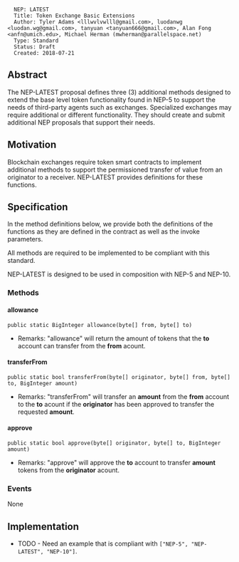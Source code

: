 <pre>
  NEP: LATEST
  Title: Token Exchange Basic Extensions
  Author: Tyler Adams <lllwvlvwlll@gmail.com>, luodanwg <luodan.wg@gmail.com>, tanyuan <tanyuan666@gmail.com>, Alan Fong <anfn@umich.edu>, Michael Herman (mwherman@parallelspace.net)
  Type: Standard
  Status: Draft
  Created: 2018-07-21
</pre>

==Abstract==

The NEP-LATEST proposal defines three (3) additional methods designed to extend the base level token
functionality found in NEP-5 to support the needs of third-party agents such as exchanges.  Specialized exchanges
may require additional or different functionality.  They should create and submit additional NEP proposals that
support their needs.

==Motivation==

Blockchain exchanges require token smart contracts to implement additional methods to support
the permissioned transfer of value from an originator to a receiver. NEP-LATEST provides definitions
for these functions. 

==Specification==

In the method definitions below, we provide both the definitions of the functions as they are defined in the contract as well as the invoke parameters.

All methods are required to be implemented to be compliant with this standard.

NEP-LATEST is designed to be used in composition with NEP-5 and NEP-10.

===Methods===

====allowance====

<pre>
public static BigInteger allowance(byte[] from, byte[] to)
</pre>

* Remarks: "allowance" will return the amount of tokens that the '''to''' account can transfer from the '''from''' acount.

====transferFrom====

<pre>
public static bool transferFrom(byte[] originator, byte[] from, byte[] to, BigInteger amount)
</pre>

* Remarks: "transferFrom" will transfer an '''amount''' from the '''from''' account to the '''to''' acount if the '''originator''' has been approved to transfer the requested '''amount'''.

====approve====

<pre>
public static bool approve(byte[] originator, byte[] to, BigInteger amount)
</pre>

* Remarks: "approve" will approve the '''to''' account to transfer '''amount''' tokens from the '''originator''' acount. 

===Events===

None

==Implementation==

* TODO - Need an example that is compliant with <code>["NEP-5", "NEP-LATEST", "NEP-10"]</code>.
